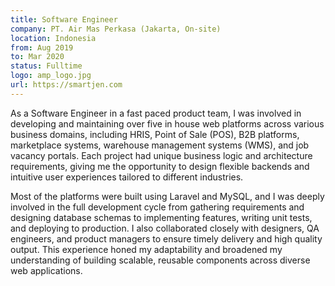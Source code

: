 ```yaml
---
title: Software Engineer
company: PT. Air Mas Perkasa (Jakarta, On-site)
location: Indonesia
from: Aug 2019
to: Mar 2020
status: Fulltime
logo: amp_logo.jpg
url: https://smartjen.com
---
```


As a Software Engineer in a fast paced product team, I was involved in developing and maintaining over five in house web platforms across various business domains, including HRIS, Point of Sale (POS), B2B platforms, marketplace systems, warehouse management systems (WMS), and job vacancy portals. Each project had unique business logic and architecture requirements, giving me the opportunity to design flexible backends and intuitive user experiences tailored to different industries.

Most of the platforms were built using Laravel and MySQL, and I was deeply involved in the full development cycle from gathering requirements and designing database schemas to implementing features, writing unit tests, and deploying to production. I also collaborated closely with designers, QA engineers, and product managers to ensure timely delivery and high quality output. This experience honed my adaptability and broadened my understanding of building scalable, reusable components across diverse web applications.